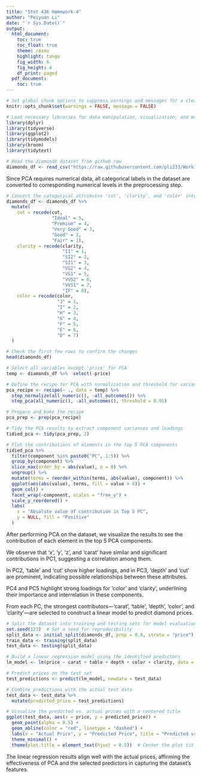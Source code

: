 ```yaml
---
title: "Stat 436 Homework-4"
author: "Peiyuan Li"
date: "`r Sys.Date()`"
output:
  html_document:
    toc: true
    toc_float: true
    theme: cosmo
    highlight: tango
    fig_width: 6
    fig_height: 4
    df_print: paged
  pdf_document:
    toc: true
---
```

```r
# Set global chunk options to suppress warnings and messages for a cleaner output
knitr::opts_chunk$set(warnings = FALSE, message = FALSE)

# Load necessary libraries for data manipulation, visualization, and modeling
library(dplyr)
library(tidyverse)
library(ggplot2)
library(tidymodels)
library(broom)
library(tidytext)

# Read the diamonds dataset from github raw
diamonds_df <- read_csv("https://raw.githubusercontent.com/pli233/Working/main/Stat436/Homework4%20MODEL%20VISUALIZATION/diamonds.csv")


```
<p>Since PCA requires numerical data, all categorical labels in the dataset are converted to corresponding numerical levels in the preprocessing step.</p>

```r
# Convert the categorical attributes 'cut', 'clarity', and 'color' into numerical levels
diamonds_df <- diamonds_df %>%
  mutate(
    cut = recode(cut,
                 "Ideal" = 5,
                 "Premium" = 4,
                 "Very Good" = 3,
                 "Good" = 2,
                 "Fair" = 1),
    clarity = recode(clarity,
                     "I1" = 1,
                     "SI2" = 2,
                     "SI1" = 3,
                     "VS2" = 4,
                     "VS1" = 5,
                     "VVS2" = 6,
                     "VVS1" = 7,
                     "IF" = 8), 
    color = recode(color,
                   "J" = 1,
                   "I" = 2,
                   "H" = 3,
                   "G" = 4,
                   "F" = 5,
                   "E" = 6,
                   "D" = 7)
  )

# Check the first few rows to confirm the changes
head(diamonds_df)
```



```r
# Select all variables except 'price' for PCA
temp <- diamonds_df %>%  select(-price)

# Define the recipe for PCA with normalization and threshold for variance explained
pca_recipe <- recipe(~ ., data = temp) %>%
  step_normalize(all_numeric(), -all_outcomes()) %>%
  step_pca(all_numeric(), -all_outcomes(), threshold = 0.95)

# Prepare and bake the recipe
pca_prep <- prep(pca_recipe)

# Tidy the PCA results to extract component variances and loadings
tidied_pca <- tidy(pca_prep, 2)

# Plot the contributions of elements in the top 5 PCA components
tidied_pca %>%
  filter(component %in% paste0("PC", 1:5)) %>%
  group_by(component) %>%
  slice_max(order_by = abs(value), n = 8) %>%
  ungroup() %>%
  mutate(terms = reorder_within(terms, abs(value), component)) %>%
  ggplot(aes(abs(value), terms, fill = value > 0)) +
  geom_col() +
  facet_wrap(~component, scales = "free_y") +
  scale_y_reordered() +
  labs(
    x = "Absolute value of contribution in Top 5 PC",
    y = NULL, fill = "Positive"
  )
```


<p>After performing PCA on the dataset, we visualize the results to see the contribution of each element in the top 5 PCA components.</p>

<p>We observe that 'x', 'y', 'z', and 'carat' have similar and significant contributions in PC1, suggesting a correlation among them.</p>

<p>In PC2, 'table' and 'cut' show higher loadings, and in PC3, 'depth' and 'cut' are prominent, indicating possible relationships between these attributes.</p>

<p>PC4 and PC5 highlight strong loadings for 'color' and 'clarity', underlining their importance and interrelation in these components.</p>

<p>From each PC, the strongest contributors—'carat', 'table', 'depth', 'color', and 'clarity'—are selected to construct a linear model to predict diamond prices.</p>


```r
# Split the dataset into training and testing sets for model evaluation
set.seed(123)  # Set a seed for reproducibility
split_data <- initial_split(diamonds_df, prop = 0.8, strata = "price")
train_data <- training(split_data)
test_data <- testing(split_data)

# Build a linear regression model using the identified predictors
lm_model <- lm(price ~ carat + table + depth + color + clarity, data = train_data)

# Predict prices on the test set
test_predictions <- predict(lm_model, newdata = test_data)

# Combine predictions with the actual test data
test_data <- test_data %>%
  mutate(predicted_price = test_predictions)

# Visualize the predicted vs. actual prices with a centered title
ggplot(test_data, aes(x = price, y = predicted_price)) +
  geom_point(alpha = 0.5) +
  geom_abline(color = "red", linetype = "dashed") +
  labs(x = "Actual Price", y = "Predicted Price", title = "Predicted vs Actual Prices") +
  theme_minimal() +
  theme(plot.title = element_text(hjust = 0.5))  # Center the plot title
```
<p>The linear regression results align well with the actual prices, affirming the effectiveness of PCA and the selected predictors in capturing the dataset's features.</p>
